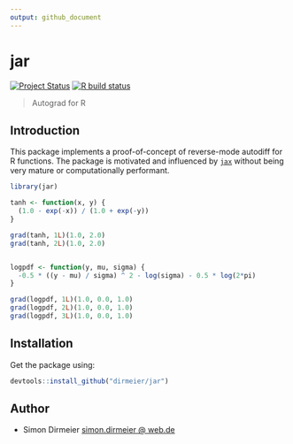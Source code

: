 ```yaml
---
output: github_document
---
```


# jar

<!-- badges: start -->
[![Project Status](http://www.repostatus.org/badges/latest/concept.svg)](http://www.repostatus.org/#concept)
[![R build status](https://github.com/dirmeier/jar/workflows/R-CMD-check/badge.svg)](https://github.com/dirmeier/jar/actions)
<!-- badges: end -->

> Autograd for R

## Introduction

This package implements a proof-of-concept of reverse-mode autodiff for R functions. The package is motivated and influenced by [`jax`](https://github.com/google/jax) without being very mature or computationally performant.

```r
library(jar)

tanh <- function(x, y) {
  (1.0 - exp(-x)) / (1.0 + exp(-y))
}

grad(tanh, 1L)(1.0, 2.0)
grad(tanh, 2L)(1.0, 2.0)


logpdf <- function(y, mu, sigma) {
  -0.5 * ((y - mu) / sigma) ^ 2 - log(sigma) - 0.5 * log(2*pi)
}

grad(logpdf, 1L)(1.0, 0.0, 1.0)
grad(logpdf, 2L)(1.0, 0.0, 1.0)
grad(logpdf, 3L)(1.0, 0.0, 1.0)
```

## Installation

Get the package using:

```r
devtools::install_github("dirmeier/jar")
```

## Author

* Simon Dirmeier <a href="mailto:simon.dirmeier @ web.de">simon.dirmeier @ web.de</a>
